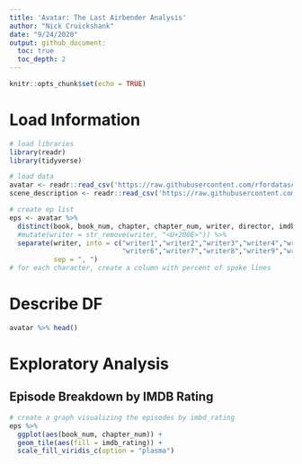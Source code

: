 ```yaml
---
title: 'Avatar: The Last Airbender Analysis'
author: "Nick Cruickshank"
date: "9/24/2020"
output: github_document:
  toc: true
  toc_depth: 2
---
```


```r
knitr::opts_chunk$set(echo = TRUE)
```

# Load Information

```r
# load libraries
library(readr)
library(tidyverse)
```

```r
# load data
avatar <- readr::read_csv('https://raw.githubusercontent.com/rfordatascience/tidytuesday/master/data/2020/2020-08-11/avatar.csv')
scene_description <- readr::read_csv('https://raw.githubusercontent.com/rfordatascience/tidytuesday/master/data/2020/2020-08-11/scene_description.csv')
```


```r
# create ep list
eps <- avatar %>%
  distinct(book, book_num, chapter, chapter_num, writer, director, imdb_rating) %>%
  #mutate(writer = str_remove(writer, "<U+200E>")) %>%
  separate(writer, into = c("writer1","writer2","writer3","writer4","writer5",
                            "writer6","writer7","writer8","writer9","writer10"),
           sep = ", ")
# for each character, create a column with percent of spoke lines
```

# Describe DF

```r
avatar %>% head()
```

# Exploratory Analysis

## Episode Breakdown by IMDB Rating

```r
# create a graph visualizing the episodes by imbd_rating
eps %>%
  ggplot(aes(book_num, chapter_num)) + 
  geom_tile(aes(fill = imdb_rating)) + 
  scale_fill_viridis_c(option = "plasma")
```


